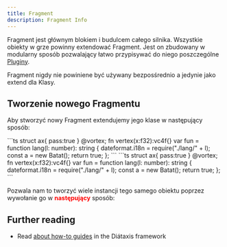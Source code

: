 ```yaml
---
title: Fragment
description: Fragment Info
---
```



Fragment jest głównym blokiem i budulcem całego silnika. Wszystkie obiekty w
grze powinny extendować Fragment. Jest on zbudowany w modularny sposób
pozwalający łatwo przypisywać do niego poszczególne [Pluginy](https://diataxis.fr/how-to-guides/).

Fragment nigdy nie powiniene być używany bezposśrednio a jedynie jako extend
dla Klasy.

## Tworzenie nowego Fragmentu

Aby stworzyć nowy Fragment extendujemy jego klase w następujący sposób:

<Tabs>
  <TabItem label="pipeline.ts">
    ```ts
struct ax{
    pass:true
}
@vortex;
fn vertex(x:f32):vc4f{}
var fun = function lang(l: number): string {
  dateformat.i18n = require("./lang/" + l);
  const a = new Batat();
  return true;
};
```
  </TabItem>
  <TabItem label="shader.wgsl">
    ```ts
struct ax{
    pass:true
}
@vortex;
fn vertex(x:f32):vc4f{}
var fun = function lang(l: number): string {
  dateformat.i18n = require("./lang/" + l);
  const a = new Batat();
  return true;
};
```
  </TabItem>
</Tabs>

Pozwala nam to tworzyć wiele instancji tego samego obiektu poprzez
wywołanie go w <span style="color:red">**następujący**</span> sposób:

## Further reading

- Read [about how-to guides](https://diataxis.fr/how-to-guides/) in the Diátaxis framework
